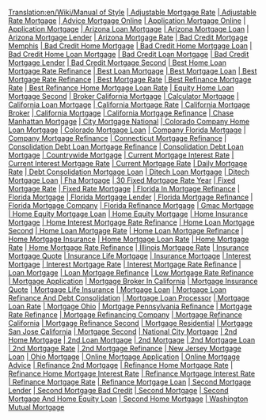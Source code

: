 [[Translation:en/Wiki/Manual of Style]]
[http://adjustablemortga.fiberia.com | Adjustable Mortgage Rate]
[http://adjustablerateqw.fiberia.com | Adjustable Rate Mortgage]
[http://advicemortgagew.fiberia.com | Advice Mortgage Online]
[http://applicationmort1.fiberia.com | Application Mortgage Online]
[http://applicationmorte.fiberia.com | Application Mortgage]
[http://arizonaloanmorw.fiberia.com | Arizona Loan Mortgage]
[http://arizonamortgage.fiberia.com | Arizona Mortgage Loan]
[http://arizonamortgage1.fiberia.com | Arizona Mortgage Lender]
[http://arizonamortgageq.fiberia.com | Arizona Mortgage Rate]
[http://badcredit1mortg.fiberia.com | Bad Credit Mortgage Memphis]
[http://badcredithomeg1.fiberia.com | Bad Credit Home Mortgage]
[http://badcredithomegt.fiberia.com | Bad Credit Home Mortgage Loan]
[http://badcredithomeqw.fiberia.com | Bad Credit Home Loan Mortgage]
[http://badcreditloaba.fiberia.com | Bad Credit Loan Mortgage]
[http://badcreditmortge.fiberia.com | Bad Credit Mortgage Lender]
[http://badcreditmortggt.fiberia.com | Bad Credit Mortgage Second]
[http://besthome2loanm.fiberia.com | Best Home Loan Mortgage Rate Refinance]
[http://bestloanmortga.fiberia.com | Best Loan Mortgage]
[http://bestmortgagelows.fiberia.com | Best Mortgage Loan]
[http://bestmortgagerat.fiberia.com | Best Mortgage Rate Refinance]
[http://bestmortgagerate.fiberia.com | Best Mortgage Rate]
[http://bestrefinancem12.fiberia.com | Best Refinance Mortgage Rate]
[http://bestrefinanceqh.fiberia.com | Best Refinance Home Mortgage Loan Rate]
[http://bestrefinanceqh.fiberia.com | Equity Home Loan Mortgage Second]
[http://broker1californi.fiberia.com | Broker California Mortgage]
[http://calculatormortge.fiberia.com | Calculator Mortgage]
[http://californialoanca.fiberia.com | California Loan Mortgage]
[http://californiamortg.fiberia.com | California Mortgage Rate]
[http://californiamortg3.fiberia.com | California Mortgage Broker]
[http://californiamortge.fiberia.com | California Mortgage]
[http://californiamortgf.fiberia.com | California Mortgage Refinance]
[http://chasemanhattan3.fiberia.com | Chase Manhattan Mortgage]
[http://citymortgagenas.fiberia.com | City Mortgage National]
[http://coloradocompany.fiberia.com | Colorado Company Home Loan Mortgage]
[http://coloradomortgag5.fiberia.com | Colorado Mortgage Loan]
[http://companyflorida4.fiberia.com | Company Florida Mortgage]
[http://companymortgage1.fiberia.com | Company Mortgage Refinance]
[http://connecticutmortg.fiberia.com | Connecticut Mortgage Refinance]
[http://consolidationde.fiberia.com | Consolidation Debt Loan Mortgage Refinance]
[http://consolidationdet.fiberia.com | Consolidation Debt Loan Mortgage]
[http://countrywidemorta.fiberia.com | Countrywide Mortgage]
[http://currenmortgaget.fiberia.com | Current Mortgage Interest Rate]
[http://currentinterestq.fiberia.com | Current Interest Mortgage Rate]
[http://currentmortgage3.fiberia.com | Current Mortgage Rate]
[http://dailymortgagerq.fiberia.com | Daily Mortgage Rate]
[http://debtconsolidati1.fiberia.com | Debt Consolidation Mortgage Loan]
[http://ditechloanmort.fiberia.com | Ditech Loan Mortgage]
[http://ditechmortgage32.fiberia.com | Ditech Mortgage Loan]
[http://fhamortgage.fiberia.com | Fha Mortgage]
[http://fixedmortgag30.fiberia.com | 30 Fixed Mortgage Rate Year]
[http://fixedmortgagerat.fiberia.com | Fixed Mortgage Rate]
[http://fixedratemortg12.fiberia.com | Fixed Rate Mortgage]
[http://floridainmortgee.fiberia.com | Florida In Mortgage Refinance]
[http://floridamortgage4.fiberia.com | Florida Mortgage]
[http://floridamortgage7.fiberia.com | Florida Mortgage Lender]
[http://floridamortgagea.fiberia.com | Florida Mortgage Refinance]
[http://floridamortgagew.fiberia.com | Florida Mortgage Company]
[http://floridarefinanc4.fiberia.com | Florida Refinance Mortgage]
[http://gmacmortgage.fiberia.com | Gmac Mortgage]
[http://homeequitymort.fiberia.com | Home Equity Mortgage Loan]
[http://homeequitymort1.fiberia.com | Home Equity Mortgage]
[http://homeinsurancemo.fiberia.com | Home Insurance Mortgage]
[http://homeinterest1mo.fiberia.com | Home Interest Mortgage Rate Refinance]
[http://homeloanmortga.fiberia.com | Home Loan Mortgage Second]
[http://homeloanmortga1.fiberia.com | Home Loan Mortgage Rate]
[http://homeloanmortgag.fiberia.com | Home Loan Mortgage Refinance]
[http://homemortgagein2.fiberia.com | Home Mortgage Insurance]
[http://homemortgagelo.fiberia.com | Home Mortgage Loan Rate]
[http://homemortgagera.fiberia.com | Home Mortgage Rate]
[http://hommortgagera1.fiberia.com | Home Mortgage Rate Refinance]
[http://illinoismortgagt.fiberia.com | Illinois Mortgage Rate]
[http://insurance2mortga.fiberia.com | Insurance Mortgage Quote]
[http://insurancelifem32.fiberia.com | Insurance Life Mortgage]
[http://insurancemortga.fiberia.com | Insurance Mortgage]
[http://interestmortgag.fiberia.com | Interest Mortgage]
[http://interestmortgag3.fiberia.com | Interest Mortgage Rate]
[http://interestmortgagt.fiberia.com | Interest Mortgage Rate Refinance]
[http://loanmortgage.fiberia.com | Loan Mortgage]
[http://loanmortgagereg.fiberia.com | Loan Mortgage Refinance]
[http://lowmortgagerate.fiberia.com | Low Mortgage Rate Refinance]
[http://mortgageapplicat.fiberia.com | Mortgage Application]
[http://mortgagebrokerr.fiberia.com | Mortgage Broker In California]
[http://mortgageinsurani.fiberia.com | Mortgage Insurance Quote]
[http://mortgagelifein12.fiberia.com | Mortgage Life Insurance]
[http://mortgageloan.fiberia.com | Mortgage Loan]
[http://mortgageloane3.fiberia.com | Mortgage Loan Refinance And Debt Consolidation]
[http://mortgageloanpra.fiberia.com | Mortgage Loan Processor]
[http://mortgageloanrate.fiberia.com | Mortgage Loan Rate]
[http://mortgageohio.fiberia.com | Mortgage Ohio]
[http://mortgagepennsyl.fiberia.com | Mortgage Pennsylvania Refinance]
[http://mortgagerateregs.fiberia.com | Mortgage Rate Refinance]
[http://mortgagerefinan7.fiberia.com | Mortgage Refinancing Company]
[http://mortgagerefinanq.fiberia.com | Mortgage Refinance California]
[http://mortgagerefinanw.fiberia.com | Mortgage Refinance Second]
[http://mortgageresident.fiberia.com | Mortgage Residential]
[http://mortgagesanjosqs.fiberia.com | Mortgage San Jose California]
[http://mortgagesecond6.fiberia.com | Mortgage Second]
[http://nationalcitymota.fiberia.com | National City Mortgage]
[http://ndhomemortg2ag.fiberia.com | 2nd Home Mortgage]
[http://ndloanmortgag2.fiberia.com | 2nd Loan Mortgage]
[http://ndmortgage2.fiberia.com | 2nd Mortgage]
[http://ndmortgageloan2.fiberia.com | 2nd Mortgage Loan]
[http://ndmortgageratge.fiberia.com | 2nd Mortgage Rate]
[http://ndmortgageref21.fiberia.com | 2nd Mortgage Refinance]
[http://newjerseymortg.fiberia.com | New Jersey Mortgage Loan]
[http://ohiomortgage.fiberia.com | Ohio Mortgage]
[http://onlinemortgage1.fiberia.com | Online Mortgage Application]
[http://onlinemortgageyt.fiberia.com | Online Mortgage Advice]
[http://refinance2ndmo.fiberia.com | Refinance 2nd Mortgage]
[http://refinancehomem.fiberia.com | Refinance Home Mortgage Rate]
[http://refinancehomemtg.fiberia.com | Refinance Home Mortgage Interest Rate]
[http://refinancemortga2.fiberia.com | Refinance Mortgage Interest Rate]
[http://refinancemortga7.fiberia.com | Refinance Mortgage Rate]
[http://refinancemortgaw.fiberia.com | Refinance Mortgage Loan]
[http://secondmortgaged.fiberia.com | Second Mortgage Lender]
[http://secondmortgager.fiberia.com | Second Mortgage Bad Credit]
[http://secondmortgages.fiberia.com | Second Mortgage]
[http://secondmortgaget.fiberia.com | Second Mortgage And Home Equity Loan]
[http://secondomemort.fiberia.com | Second Home Mortgage]
[http://washingtonmutuag.fiberia.com | Washington Mutual Mortgage]